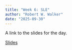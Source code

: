```yaml
---
title: "Week 6: SLE"
author: "Robert W. Walker"
date: "2025-09-30"
---
```


A link to the slides for the day.

[Slides](https://robertwwalker.github.io/DADM-SLE2025/slides/dadmp-gstw2/)
